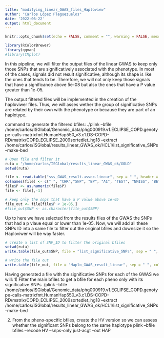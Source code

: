 ```yaml
---
title: "modifying_linear_GWAS_files_Haploview"
author: "Carlos López Pleguezuelos"
date: '2022-06-22'
output: html_document
---
```


```r
knitr::opts_chunk$set(echo = FALSE, comment = "", warning = FALSE, message = FALSE, cache = TRUE)

library(RColorBrewer)
library(qqman)
#library(CMplot)
```

In this pipeline, we will filter the output files of the linear GWAS to keep only those SNPs that are significatively associated with the phenotype. In most of the cases, signals did not result significative, although its shape is like the ones that tends to be. Therefore, we will not only keep those signals that have a significance above 5e-08 but also the ones that have a P value greater than 1e-05.

The output filtered files will be implemented in the creation of the haploviwer files. Thus, we will asses wether the group of significative SNPs are related by their own with the phenotype or because they are part of an haplotype.

command to generate the filtered bfiles:
./plink --bfile /home/carlos/ISGlobal/Genomic_data/phg000919.v1.ECLIPSE_COPD.genotype-calls-matrixfmt.HumanHap550_v3.c1.DS-COPD-RD/matrix/COPD_ECLIPSE_2009sortedlet_hg18 --extract /home/carlos/ISGlobal/results_linear_GWAS_ok/HCL1/list_significative_SNPs --make-bed

```r
# Open file and filter it
ruta = "/home/carlos/ISGlobal/results_linear_GWAS_ok/GOLD"
setwd(ruta)

file <- read.table("ssv_GWAS_result.assoc.linear", sep = " ", header = F)
colnames(file) <- c(" ", "CHR","SNP", "BP", "A1", "TEST", "NMISS", "BETA", "STAT", "P")
file$P <- as.numeric(file$P)
file <- file[,-1]

# keep only the snps that have a P value above 1e-05
file_out <- file[file$P < 1e-05,]
#file_out$SNP <- as.character(file_out$SNP)
```
Up to here we have selected from the results files of the GWAS the SNPs that had a p vlaue equal or lower than 1e-05. Now, we will add all these SNPs ID into a same file to filter out the original bfiles and downsize it so the Haploviwer will be way faster.

```r
# create a list of SNP_ID to filter the original bfiles
setwd(ruta)
write.table(file_out$SNP, file = "list_significative_SNPs", sep = " ", col.names = T, row.names = F)
```
```r
# write the file out
write.table(file_out, file = "Haplo_GWAS_result_linear", sep = " ", col.names = T, row.names = F)
```

Having generated a file with the significative SNPs for each of the GWAS we will:
1) Filter the main bfiles to get a bfile for each pheno only with its significative SNPs
./plink --bfile /home/carlos/ISGlobal/Genomic_data/phg000919.v1.ECLIPSE_COPD.genotype-calls-matrixfmt.HumanHap550_v3.c1.DS-COPD-RD/matrix/COPD_ECLIPSE_2009sortedlet_hg18 --extract /home/carlos/ISGlobal/results_linear_GWAS_ok/HCL1/list_significative_SNPs --make-bed

2) From the pheno-specific bfiles, create the HV version so we can assess whether the significant SNPs belong to the same haplotype
plink --bfile bfiles --recode HV --snps-only just-acgt --out HAP


